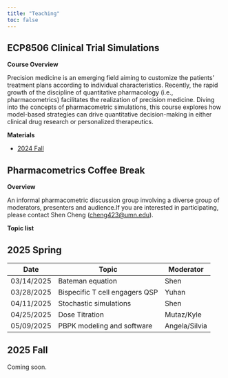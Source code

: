 ```yaml
---
title: "Teaching"
toc: false
---
```


## ECP8506 Clinical Trial Simulations 

**Course Overview**

Precision medicine is an emerging field aiming to customize the patients’ treatment plans according to individual characteristics. Recently, the rapid growth of the discipline of quantitative pharmacology (i.e., pharmacometrics) facilitates the realization of precision medicine. Diving into the concepts of pharmacometric simulations, this course explores how model-based strategies can drive quantitative decision-making in either clinical drug research or personalized therapeutics. 

<!-- Students will gain familiarity with contemporary pharmacometric tools, including various software suites and computational platforms. Throughout the course, participants will be asked to attend lecture series, perform hands-on simulation exercises based on hypothetical clinical scenarios, participate in small group discussions, and learn real-world case studies of model-informed drug development (MIDD) and model-informed precision dosing (MIPD). -->

**Materials**

-   [2024 Fall](https://github.com/UMN-ECP-PMX/ecp8506)


## Pharmacometrics Coffee Break

**Overview**

An informal pharmacometric discussion group involving a diverse group of moderators, presenters and audience.If you are interested in participating, please contact Shen Cheng (<cheng423@umn.edu>). 

**Topic list**

::: {.callout-note collapse="true"}
## 2025 Spring

| Date       | Topic                           | Moderator     |
| --------   | -------                         | -------       |
| 03/14/2025 | Bateman equation                | Shen          |
| 03/28/2025 | Bispecific T cell engagers QSP  | Yuhan         |
| 04/11/2025 | Stochastic simulations          | Shen          |
| 04/25/2025 | Dose Titration                  | Mutaz/Kyle     |
| 05/09/2025 | PBPK modeling and software      | Angela/Silvia |
:::

::: {.callout-note collapse="true"}
## 2025 Fall

Coming soon.

<!-- This is an example of a 'folded' caution callout that can be expanded by the user. You can use `collapse="true"` to collapse it by default or `collapse="false"` to make a collapsible callout that is expanded by default. -->
:::
